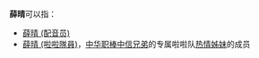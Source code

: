 '''薛晴'''可以指：
* [[薛晴_(配音员)|薛晴 (配音员)]]
* [[薛晴_(啦啦隊員)|薛晴 (啦啦隊員)]]，[[中华职棒|中华职棒]][[中信兄弟|中信兄弟]]的专属啦啦队[[热情姊妹|热情姊妹]]的成员

{{disambig|cat=二字薛姓人名消歧義}}